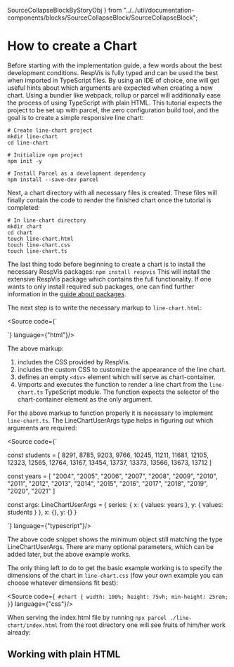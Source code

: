   SourceCollapseBlockByStoryObj
} from "../../util/documentation-components/blocks/SourceCollapseBlock/SourceCollapseBlock";

<Meta of={CurrentMeta}/>


# How to create a Chart

Before starting with the implementation guide, a few words about
the best development conditions. RespVis is fully typed and can
be used the best when imported in TypeScript files. By using an
IDE of choice, one will get useful hints about which arguments
are expected when creating a new chart. Using a bundler like
webpack, rollup or parcel will additionally ease the process of
using TypeScript with plain HTML. This tutorial expects the project
to be set up with parcel, the zero configuration build tool, and
the goal is to create a simple responsive line chart:
```
# Create line-chart project
mkdir line-chart
cd line-chart

# Initialize npm project
npm init -y

# Install Parcel as a development dependency
npm install --save-dev parcel
```
Next, a chart directory with all necessary files is created. These files will
finally contain the code to render the finished chart once the tutorial is
completed:
```
# In line-chart directory
mkdir chart
cd chart
touch line-chart.html
touch line-chart.css
touch line-chart.ts
```
The last thing todo before beginning to create a chart is to
install the necessary RespVis packages: `npm install respvis`
This will install the extensive RespVis package which contains
the full functionality. If one wants to only install required sub
packages, one can find further information in the
[guide about packages](?path=/docs/using-respvis-packages--docs).

The next step is to write the necessary markup to `line-chart.html`:

<Source code={`
<!DOCTYPE html>
<html xmlns="http://www.w3.org/1999/xhtml" lang="en" xml:lang="en">
<head>
  <title>Line Chart</title>
  <meta name="viewport" content="width=device-width, initial-scale=1.0"/>
  <meta charset="UTF-8"/>
  <link rel="stylesheet" href="../node_modules/respvis/package/respvis.css"/>
  <link rel="stylesheet" href="./line-chart.css"/>
</head>
<body>

<div id="chart"> </div>

<script type="module">
  createLineChart('#chart')
</script>

</body>
</html>

`} language={"html"}/>

The above markup:
1. includes the CSS provided by RespVis.
2. includes the custom CSS to customize the appearance of the line chart.
3. defines an empty `<div>` element which will serve as chart-container.
4. \imports and executes the function to render a line chart from the
   `line-chart.ts` TypeScript module. The function expects the selector of
   the chart-container element as the only argument.

For the above markup to function properly it is necessary to
implement `line-chart.ts`. The LineChartUserArgs type helps
in figuring out which arguments are required:

<Source code={`

const students = [
  8291, 8785, 9203, 9766, 10245, 11211, 11681, 12105, 12323,
  12565, 12764, 13167, 13454, 13737, 13373, 13566, 13673, 13712
]

const years = [
  "2004", "2005", "2006", "2007", "2008", "2009", "2010", "2011", "2012",
  "2013", "2014", "2015", "2016", "2017", "2018", "2019", "2020", "2021"
]

const args: LineChartUserArgs = {
  series: {
    x: {
      values: years
    },
    y: {
      values: students
    }
  },
  x: {},
  y: {}
}

`} language={"typescript"}/>

The above code snippet shows the minimum object still matching
the type LineChartUserArgs. There are many optional parameters,
which can be added later, but the above example works.

The only thing left to do to get the basic example working is
to specify the dimensions of the chart in `line-chart.css`
(fow your own example you can choose whatever dimensions fit best):

<Source code={`
#chart {
  width: 100%;
  height: 75vh;
  min-height: 25rem;
}`} language={"css"}/>

When serving the index.html file by running `npx parcel ./line-chart/index.html`
from the root directory one will see fruits of him/her work already:

<SourceCollapseBlockByStoryObj story={CurrentStories.Basic}/>

## Working with plain HTML
